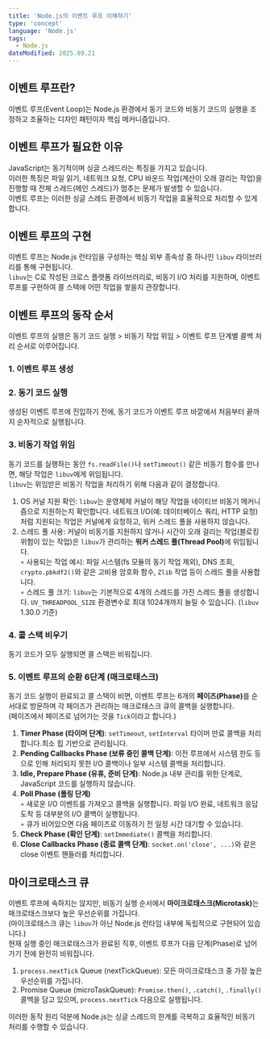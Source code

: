 ```yaml
---
title: 'Node.js의 이벤트 루프 이해하기'
type: 'concept'
language: 'Node.js'
tags:
  - Node.js
dateModified: 2025.09.21
---
```


## 이벤트 루프란?
이벤트 루프(Event Loop)는 Node.js 환경에서 동기 코드와 비동기 코드의 실행을 조정하고 조율하는 디자인 패턴이자 핵심 메커니즘입니다. <br />

## 이벤트 루프가 필요한 이유
JavaScript는 동기적이며 싱글 스레드라는 특징을 가지고 있습니다. <br />
이러한 특징은 파일 읽기, 네트워크 요청, CPU 바운드 작업(계산이 오래 걸리는 작업)을 진행할 때 전체 스레드(메인 스레드)가 멈추는 문제가 발생할 수 있습니다. <br />
이벤트 루프는 이러한 싱글 스레드 환경에서 비동기 작업을 효율적으로 처리할 수 있게 합니다.

## 이벤트 루프의 구현
이벤트 루프는 Node.js 런타임을 구성하는 핵심 외부 종속성 중 하나인 `libuv` 라이브러리를 통해 구현됩니다. <br />
`libuv`는 C로 작성된 크로스 플랫폼 라이브러리로, 비동기 I/O 처리를 지원하며, 이벤트 루프를 구현하여 콜 스택에 어떤 작업을 쌓을지 관장합니다.

## 이벤트 루프의 동작 순서
이벤트 루프의 실행은 동기 코드 실행 > 비동기 작업 위임 > 이벤트 루프 단계별 콜백 처리 순서로 이루어집니다.

### 1. 이벤트 루프 생성
### 2. 동기 코드 실행
생성된 이벤트 루프에 진입하기 전에, 동기 코드가 이벤트 루프 바깥에서 처음부터 끝까지 순차적으로 실행됩니다.
### 3. 비동기 작업 위임
동기 코드를 실행하는 동안 `fs.readFile()`나 `setTimeout()` 같은 비동기 함수를 만나면, 해당 작업은 `libuv`에게 위임됩니다. <br/>
`libuv`는 위임받은 비동기 작업을 처리하기 위해 다음과 같이 결정합니다.
  1. OS 커널 지원 확인: `libuv`는 운영체제 커널이 해당 작업을 네이티브 비동기 메커니즘으로 지원하는지 확인합니다. 네트워크 I/O(예: 데이터베이스 쿼리, HTTP 요청)처럼 지원되는 작업은 커널에게 요청하고, 워커 스레드 풀을 사용하지 않습니다.
  2. 스레드 풀 사용: 커널이 비동기를 지원하지 않거나 시간이 오래 걸리는 작업(블로킹 위험이 있는 작업)은 `libuv`가 관리하는 <b>워커 스레드 풀(Thread Pool)</b>에 위임됩니다. <br />
    ◦ 사용되는 작업 예시: 파일 시스템(fs 모듈의 동기 작업 제외), DNS 조회, `crypto.pbkdf2()`와 같은 고비용 암호화 함수, `Zlib` 작업 등이 스레드 풀을 사용합니다.  <br />
    ◦ 스레드 풀 크기: `libuv`는 기본적으로 4개의 스레드를 가진 스레드 풀을 생성합니다. `UV_THREADPOOL_SIZE` 환경변수로 최대 1024개까지 늘릴 수 있습니다. (`libuv` 1.30.0 기준)
### 4. 콜 스택 비우기
동기 코드가 모두 실행되면 콜 스택은 비워집니다.
### 5. 이벤트 루프의 순환 6단계 (매크로태스크)
동기 코드 실행이 완료되고 콜 스택이 비면, 이벤트 루프는 6개의 <b>페이즈(Phase)</b>를 순서대로 방문하며 각 페이즈가 관리하는 매크로태스크 큐의 콜백을 실행합니다.
<br/> (페이즈에서 페이즈로 넘어가는 것을 `Tick`이라고 합니다.)
  1. **Timer Phase (타이머 단계)**: `setTimeout`, `setInterval` 타이머 만료 콜백을 처리합니다.최소 힙 기반으로 관리됩니다.
  2. **Pending Callbacks Phase (보류 중인 콜백 단계)**: 이전 루프에서 시스템 한도 등으로 인해 처리되지 못한 I/O 콜백이나 일부 시스템 콜백을 처리합니다.
  3. **Idle, Prepare Phase (유휴, 준비 단계)**: Node.js 내부 관리를 위한 단계로, JavaScript 코드를 실행하지 않습니다.
  4. **Poll Phase (폴링 단계)** <br />
    ◦ 새로운 I/O 이벤트를 가져오고 콜백을 실행합니다. 파일 I/O 완료, 네트워크 응답 도착 등 대부분의 I/O 콜백이 실행됩니다. <br />
    ◦ 큐가 비어있으면 다음 페이즈로 이동하기 전 일정 시간 대기할 수 있습니다.
  5. **Check Phase (확인 단계)**: `setImmediate()` 콜백을 처리합니다.
  6. **Close Callbacks Phase (종료 콜백 단계)**: `socket.on('close', ...)`와 같은 close 이벤트 핸들러를 처리합니다.

## 마이크로태스크 큐
이벤트 루프에 속하지는 않지만, 비동기 실행 순서에서 <b>마이크로태스크(Microtask)</b>는 매크로태스크보다 높은 우선순위를 가집니다. <br />
(마이크로태스크 큐는 `libuv`가 아닌 Node.js 런타임 내부에 독립적으로 구현되어 있습니다.) <br />
현재 실행 중인 매크로태스크가 완료된 직후, 이벤트 루프가 다음 단계(Phase)로 넘어가기 전에 완전히 비워집니다.

1. `process.nextTick` Queue (nextTickQueue): 모든 마이크로태스크 중 가장 높은 우선순위를 가집니다.
2. Promise Queue (microTaskQueue): `Promise.then()`, `.catch()`, `.finally()` 콜백을 담고 있으며, `process.nextTick` 다음으로 실행됩니다.

이러한 동작 원리 덕분에 Node.js는 싱글 스레드의 한계를 극복하고 효율적인 비동기 처리를 수행할 수 있습니다.